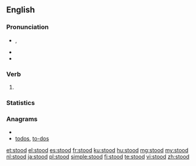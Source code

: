 ==English==

===Pronunciation===
* {{IPA|/ˈstʊd/}}, {{SAMPA|/"stUd/}}
* {{audio|en-us-stood.ogg|Audio (US)}}
* {{rhymes|ʊd}}

===Verb===
{{infl|en|verb form}}

# {{past of|[[stand]]}}

===Statistics===
{{rank|poor|present|water|260|stood|large|within|room}}

===Anagrams===
* {{alphagram|doost}}
* [[todos#English|todos]], [[to-dos#English|to-dos]]

[[et:stood]]
[[el:stood]]
[[es:stood]]
[[fr:stood]]
[[ku:stood]]
[[hu:stood]]
[[mg:stood]]
[[my:stood]]
[[nl:stood]]
[[ja:stood]]
[[pl:stood]]
[[simple:stood]]
[[fi:stood]]
[[te:stood]]
[[vi:stood]]
[[zh:stood]]